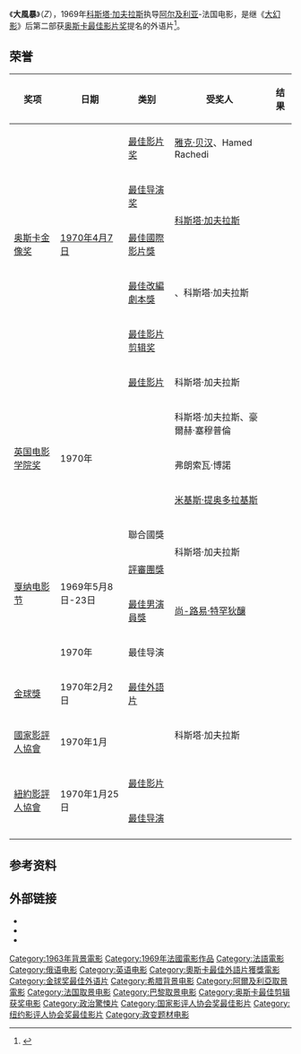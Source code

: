 {{NoteTA
|G1=Show
|G2=Movie
}}
{{Infobox film
| name = 大風暴
| director = [[科斯塔·加夫拉斯|科斯塔·加夫拉斯]]
| producer = {{Plainlist|
* [[雅克·贝汉|雅克·贝汉]]
* {{tsl|en|Ahmed Rachedi (film director)|Ahmed Rachedi}}
}}
| screenplay = {{Plainlist|
* {{tsl|en|Jorge Semprún|豪爾赫·塞穆普倫}}
* 科斯塔·加夫拉斯
}}
| based on = {{Based on|大風暴|{{tsl|en|Vassilis Vassilikos}}}}
| starring = {{Plainlist|
* [[让-路易·特兰蒂尼昂|让-路易·特兰蒂尼昂]]
* [[伊夫·蒙当|伊夫·蒙当]]
* [[艾琳·琵琶絲|艾琳·琵琶絲]]
* 雅克·貝漢
}}
| music = [[米基斯·提奥多拉基斯|米基斯·提奥多拉基斯]]
| cinematography = {{tsl|en|Raoul Coutard|哈武·庫塔}}
| editing = {{tsl|en|Françoise Bonnot|弗朗索瓦·博諾}}
| studio = {{Plainlist|
* Office National pour le Commerce et l'Industrie Cinématographique
* Reggane Films
* Valoria Films
}}
| distributor = Cinema V {{small|(美国)}}
| released = {{Film date|df=y|1969|02|26|法国|1969|05||戛納}}
| runtime = 127分钟<ref>{{cite web | url=http://bbfc.co.uk/releases/z-1970-0 | title=''Z'' (A) | work=British Board of Film Classification | date=1969-09-25 | accessdate=2016-02-06 | archive-date=2016-02-07 | archive-url=https://web.archive.org/web/20160207003059/http://bbfc.co.uk/releases/z-1970-0 | dead-url=no }}</ref>
| country = {{Plainlist|
* [[阿尔及利亚|阿尔及利亚]]
* 法国
}}
| language = {{Plainlist|
* 法语
* 俄语
* 英语
}}
| gross = 1430万美元<ref>{{Cite web|url=http://www.the-numbers.com/movies/1969/00267.php|publisher=The Numbers|title=Box Office Information for ''Z''|accessdate=2012-02-26|archive-date=2013-09-28|archive-url=https://web.archive.org/web/20130928134415/http://www.the-numbers.com/movies/1969/00267.php|dead-url=no}}</ref>
| 電影原名 = ''Z''
| cn_name = 焦点新闻
| tw_name = 焦點新聞
| hk_name = 大風暴
}}

《'''大風暴'''》（''Z''），1969年[[科斯塔·加夫拉斯|科斯塔·加夫拉斯]]执导[[阿尔及利亚|阿尔及利亚]]-法国电影，是继《[[大幻影|大幻影]]》后第二部获[[奥斯卡最佳影片奖|奥斯卡最佳影片奖]]提名的外语片<ref>{{cite web|title=Oscar: Foreign Language Films as Best Picture Nominees|url=http://emanuellevy.com/oscar/oscar-history-foreign-language-films-as-best-picture-nominees-1/|accessdate=2017-11-13|date=2006-07-25|last=Levy|first=Emanuel|publisher=Emanuellevy.com|archiveurl=https://web.archive.org/web/20171113235036/http://emanuellevy.com/oscar/oscar-history-foreign-language-films-as-best-picture-nominees-1/|archivedate=2017-11-13|deadurl=no}}</ref>。

==荣誉==

{| class="wikitable plainrowheaders sortable"
|-
! scope="col" | 奖项
! scope="col" | 日期
! scope="col" | 类别
! scope="col" | 受奖人
! scope="col" | 结果
|-
! rowspan="5" scope="row" |[[奥斯卡金像奖|奥斯卡金像奖]]
| rowspan="5" |[[第42届奥斯卡金像奖|1970年4月7日]]
|[[奥斯卡最佳影片奖|最佳影片奖]]
|[[雅克·贝汉|雅克·贝汉]]、Hamed Rachedi
| {{nom}}
|-
|[[奥斯卡最佳导演奖|最佳导演奖]]
| rowspan="2" |[[科斯塔·加夫拉斯|科斯塔·加夫拉斯]]
| {{nom}}
|-
|[[奥斯卡最佳國際影片獎|最佳國際影片獎]]
| {{won}}
|-
|[[奧斯卡最佳改編劇本獎|最佳改編劇本獎]]
|{{tsl|en|Jorge Semprun|豪爾赫·塞穆普倫}}、科斯塔·加夫拉斯
| {{nom}}
|-
|[[奥斯卡最佳影片剪辑奖|最佳影片剪辑奖]]
|{{tsl|en|Françoise Bonnot|弗朗索瓦·博諾}}
| {{won}}
|-
! rowspan="5" scope="row" |[[英国电影学院奖|英国电影学院奖]]
| rowspan="5" | 1970年
|[[英国电影学院奖最佳影片|最佳影片]]
| 科斯塔·加夫拉斯
| {{nom}}
|-
|{{tsl|en|BAFTA Award for Best Screenplay|英國影藝學院電影獎最佳劇本|最佳劇本}}
|科斯塔·加夫拉斯、豪爾赫·塞穆普倫
| {{nom}}
|-
|{{tsl|en|BAFTA Award for Best Editing|英國影藝學院電影獎最佳剪輯|最佳剪輯}}
|弗朗索瓦·博諾
| {{nom}}
|-
|{{tsl|en|BAFTA Award for Best Film Music|英国电影学院奖最佳电影音乐|最佳电影音乐}}
|[[米基斯·提奥多拉基斯|米基斯·提奥多拉基斯]]
| {{won}}
|-
| 聯合國獎
| rowspan="2" |科斯塔·加夫拉斯
| {{nom}}
|-
! rowspan="2" scope="row" |[[戛纳电影节|戛纳电影节]]
| rowspan="2" | 1969年5月8日-23日
|[[坎城影展評審團獎|評審團獎]]
| {{won}}
|-
|[[最佳男演員獎_(坎城影展)|最佳男演員獎]]
|[[尚-路易·特罕狄釀|尚-路易·特罕狄釀]]
| {{won}}
|-
! scope="row" |{{tsl|en|Directors Guild of America|美國導演工會}}
| 1970年
| 最佳导演
| rowspan="5" |科斯塔·加夫拉斯
| {{nom}}
|-
! scope="row" |[[金球獎|金球獎]]
| rowspan="1" | 1970年2月2日
|[[金球獎最佳外語片|最佳外語片]]
| {{won}}
|-
! scope="row" |[[國家影評人協會|國家影評人協會]]
| rowspan="1" | 1970年1月
|{{tsl|en|National Society of Film Critics Award for Best Film|國家影評人協會獎最佳影片|最佳影片}}
| {{won}}
|-
! rowspan="2" scope="row" |[[紐約影評人協會|紐約影評人協會]]
| rowspan="2" | 1970年1月25日
|[[纽约影评人协会奖最佳影片|最佳影片]]
| {{won}}
|-
|[[纽约影评人协会奖最佳导演|最佳导演]]
| {{won}}
|-
|}

== 参考资料 ==
<references />

== 外部链接 ==
* {{IMDb title|0065234}}
* {{douban|1299026}}
* {{Rotten Tomatoes|z}}

{{金球奖最佳外语片}}
{{奥斯卡最佳外语片奖 (1961–1980)}}
{{坎城影展評審團獎}}
{{纽约影评人协会奖最佳影片}}
{{國家影評人協會獎最佳影片}}
[[Category:1963年背景電影|Category:1963年背景電影]]
[[Category:1969年法國電影作品|Category:1969年法國電影作品]]
[[Category:法語電影|Category:法語電影]]
[[Category:俄语电影|Category:俄语电影]]
[[Category:英语电影|Category:英语电影]]
[[Category:奧斯卡最佳外語片獲獎電影|Category:奧斯卡最佳外語片獲獎電影]]
[[Category:金球奖最佳外语片|Category:金球奖最佳外语片]]
[[Category:希腊背景电影|Category:希腊背景电影]]
[[Category:阿爾及利亞取景電影|Category:阿爾及利亞取景電影]]
[[Category:法国取景电影|Category:法国取景电影]]
[[Category:巴黎取景电影|Category:巴黎取景电影]]
[[Category:奥斯卡最佳剪辑获奖电影|Category:奥斯卡最佳剪辑获奖电影]]
[[Category:政治驚悚片|Category:政治驚悚片]]
[[Category:国家影评人协会奖最佳影片|Category:国家影评人协会奖最佳影片]]
[[Category:纽约影评人协会奖最佳影片|Category:纽约影评人协会奖最佳影片]]
[[Category:政变题材电影|Category:政变题材电影]]